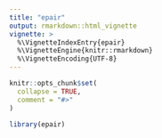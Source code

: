 ```yaml
---
title: "epair"
output: rmarkdown::html_vignette
vignette: >
  %\VignetteIndexEntry{epair}
  %\VignetteEngine{knitr::rmarkdown}
  %\VignetteEncoding{UTF-8}
---
```


```r
knitr::opts_chunk$set(
  collapse = TRUE,
  comment = "#>"
)
```

```r
library(epair)
```

